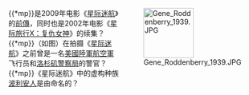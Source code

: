 <div style="float:right;margin-left:0.5em;">
[[Image:Gene_Roddenberry_1939.JPG|100x100px]]
</div>
{{*mp}}{{le|星际迷航：倒计时|Star Trek: Countdown|哪一部漫画}}是2009年电影《[[星际迷航_(电影)|星际迷航]]》的[[前傳|前傳]]，同时也是2002年电影《[[星际旅行X：复仇女神|星际旅行X：复仇女神]]》的续集？
{{*mp}}{{le|吉恩·罗登伯里的早期经历|Early life and career of Gene Roddenberry|哪一位星际迷航早期的主创}}（如图）在拍摄《[[星际迷航|星际迷航]]》之前曾是一名[[美國陸軍航空軍|美國陸軍航空軍]]飞行员和[[洛杉矶警察局|洛杉矶警察局]]的警官？
{{*mp}}《星际迷航》中的虚构种族[[波利安人|波利安人]]是由{{le|克里夫·博勒|Cliff Bole|哪一位曾今执导过42集系列连续剧的导演}}命名的？
{{Portal:星际迷航/DYK/Layout/footer}}